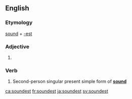 ==English==

===Etymology===
[[sound]] + [[-est]]

===Adjective===
{{head|en|adjective superlative form}}

# {{en-superlative of|sound}}

===Verb===
{{head|en|verb form}}

# {{context|archaic|lang=en}} Second-person singular present simple form of '''[[sound]]'''

[[ca:soundest]]
[[fr:soundest]]
[[ja:soundest]]
[[sv:soundest]]
